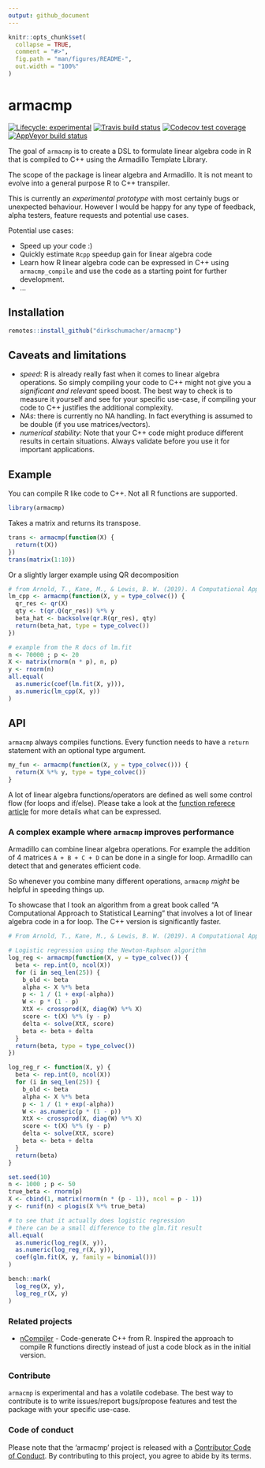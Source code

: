 ```yaml
---
output: github_document
---
```


<!-- README.md is generated from README.Rmd. Please edit that file -->

```r
knitr::opts_chunk$set(
  collapse = TRUE,
  comment = "#>",
  fig.path = "man/figures/README-",
  out.width = "100%"
)
```
# armacmp

<!-- badges: start -->
[![Lifecycle: experimental](https://img.shields.io/badge/lifecycle-experimental-orange.svg)](https://www.tidyverse.org/lifecycle/#experimental)
[![Travis build status](https://travis-ci.org/dirkschumacher/armacmp.svg?branch=master)](https://travis-ci.org/dirkschumacher/armacmp)
[![Codecov test coverage](https://codecov.io/gh/dirkschumacher/armacmp/branch/master/graph/badge.svg)](https://codecov.io/gh/dirkschumacher/armacmp?branch=master)
[![AppVeyor build status](https://ci.appveyor.com/api/projects/status/github/dirkschumacher/armacmp?branch=master&svg=true)](https://ci.appveyor.com/project/dirkschumacher/armacmp)
<!-- badges: end -->

The goal of `armacmp` is to create a DSL to formulate linear algebra code in R that is compiled to C++ using the Armadillo Template Library.

The scope of the package is linear algebra and Armadillo. It is not meant to evolve into a general purpose R to C++ transpiler.

This is currently an *experimental prototype* with most certainly bugs or unexpected behaviour. However I would be happy for any type of feedback, alpha testers, feature requests and potential use cases.

Potential use cases:

* Speed up your code :)
* Quickly estimate `Rcpp` speedup gain for linear algebra code
* Learn how R linear algebra code can be expressed in C++ using `armacmp_compile` and use the code as a starting point for further development.
* ...


## Installation

``` r
remotes::install_github("dirkschumacher/armacmp")
```

## Caveats and limitations

* *speed*: R is already really fast when it comes to linear algebra operations. So simply compiling your code to C++ might not give you a *significant and relevant* speed boost. The best way to check is to measure it yourself and see for your specific use-case, if compiling your code to C++ justifies the additional complexity.
* *NAs*: there is currently no NA handling. In fact everything is assumed to be double (if you use matrices/vectors).
* *numerical stability*: Note that your C++ code might produce different results in certain situations. Always validate before you use it for important applications.

## Example

You can compile R like code to C++. Not all R functions are supported.

```r
library(armacmp)
```

Takes a matrix and returns its transpose.

```r
trans <- armacmp(function(X) {
  return(t(X))
})
trans(matrix(1:10))
```

Or a slightly larger example using QR decomposition

```r
# from Arnold, T., Kane, M., & Lewis, B. W. (2019). A Computational Approach to Statistical Learning. CRC Press.
lm_cpp <- armacmp(function(X, y = type_colvec()) {
  qr_res <- qr(X)
  qty <- t(qr.Q(qr_res)) %*% y
  beta_hat <- backsolve(qr.R(qr_res), qty)
  return(beta_hat, type = type_colvec())
})

# example from the R docs of lm.fit
n <- 70000 ; p <- 20
X <- matrix(rnorm(n * p), n, p) 
y <- rnorm(n)
all.equal(
  as.numeric(coef(lm.fit(X, y))),
  as.numeric(lm_cpp(X, y))
)
```

## API

`armacmp` always compiles functions. Every function needs to have a `return` statement with an optional type argument.

```r
my_fun <- armacmp(function(X, y = type_colvec())) {
  return(X %*% y, type = type_colvec())
}
```

A lot of linear algebra functions/operators are defined as well some control flow (for loops and if/else).
Please take a look at the [function referece article](https://dirkschumacher.github.io/armacmp/articles/function-reference.html) for more details what can be expressed.

### A complex example where `armacmp` improves performance

Armadillo can combine linear algebra operations. For example the addition of 4 matrices `A + B + C + D` can be done in a single for loop. Armadillo can detect that and generates efficient code. 

So whenever you combine many different operations, `armacmp` _might_ be helpful in speeding things up.

To showcase that I took an algorithm from a great book called "A Computational Approach to Statistical Learning" that involves a lot of linear algebra code in a for loop. The C++ version is significantly faster.

```r
# From Arnold, T., Kane, M., & Lewis, B. W. (2019). A Computational Approach to Statistical Learning. CRC Press.

# Logistic regression using the Newton-Raphson algorithm
log_reg <- armacmp(function(X, y = type_colvec()) {
  beta <- rep.int(0, ncol(X))
  for (i in seq_len(25)) {
    b_old <- beta
    alpha <- X %*% beta
    p <- 1 / (1 + exp(-alpha))
    W <- p * (1 - p)
    XtX <- crossprod(X, diag(W) %*% X)
    score <- t(X) %*% (y - p)
    delta <- solve(XtX, score)
    beta <- beta + delta
  }
  return(beta, type = type_colvec())
})

log_reg_r <- function(X, y) {
  beta <- rep.int(0, ncol(X))
  for (i in seq_len(25)) {
    b_old <- beta
    alpha <- X %*% beta
    p <- 1 / (1 + exp(-alpha))
    W <- as.numeric(p * (1 - p))
    XtX <- crossprod(X, diag(W) %*% X)
    score <- t(X) %*% (y - p)
    delta <- solve(XtX, score)
    beta <- beta + delta
  }
  return(beta)
}

set.seed(10)
n <- 1000 ; p <- 50
true_beta <- rnorm(p)
X <- cbind(1, matrix(rnorm(n * (p - 1)), ncol = p - 1))
y <- runif(n) < plogis(X %*% true_beta)

# to see that it actually does logistic regression
# there can be a small difference to the glm.fit result
all.equal(
  as.numeric(log_reg(X, y)),
  as.numeric(log_reg_r(X, y)),
  coef(glm.fit(X, y, family = binomial()))
)

bench::mark(
  log_reg(X, y),
  log_reg_r(X, y)
)
```


### Related projects

* [nCompiler](https://github.com/nimble-dev/nCompiler) - Code-generate C++ from R. Inspired the approach to compile R functions directly instead of just a code block as in the initial version.

### Contribute

`armacmp` is experimental and has a volatile codebase. The best way to contribute is to write issues/report bugs/propose features and test the package with your specific use-case.

### Code of conduct

Please note that the 'armacmp' project is released with a
[Contributor Code of Conduct](CODE_OF_CONDUCT.md).
By contributing to this project, you agree to abide by its terms.
